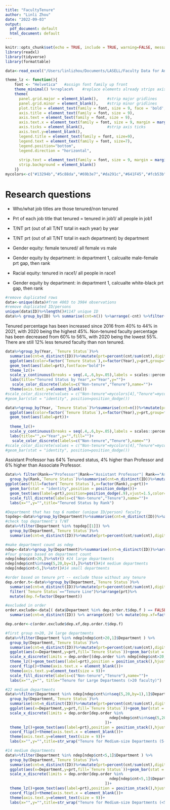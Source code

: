 ```yaml
---
title: "FacultyTenure"
author: "Linli Zhou"
date: "2022-09-03"
output:
  pdf_document: default
  html_document: default
---
```


```r
knitr::opts_chunk$set(echo = TRUE, include = TRUE, warning=FALSE, message=FALSE, fig.align = "center") #display code along with its results
library(readxl)
library(tidyverse)
library(formattable)
```

```r
data<-read_excel("/Users/linlizhou/Documents/LASELL/Faculty Data for Analyst Candidates.xlsx")
```

```r
theme_lz <- function(){ 
    font <- "Helvetica"   #assign font family up front
    theme_minimal() %+replace%    #replace elements already strips axis lines, 
    theme(
      panel.grid.major = element_blank(),    #strip major gridlines
      panel.grid.minor = element_blank(),    #strip minor gridlines
      plot.title = element_text(family = font, size = 9, face = 'bold',hjust = 0.5, vjust = 2),
      axis.title = element_text(family = font, size = 9), 
      axis.text = element_text(family = font, size = 9), 
      axis.text.x = element_text(family = font, size = 9, margin = margin(t=5,b=10)),
      axis.ticks = element_blank(),          #strip axis ticks
      axis.text.y=element_blank(),
      legend.title = element_text(family = font, size=9),
      legend.text = element_text(family = font, size=7),
      legend.position="bottom",
      legend.direction = "horizontal",
      
      strip.text = element_text(family = font, size = 9, margin = margin(t=5,b=10)),#move up is + 1
      strip.background = element_blank()
    )}
mycolors<-c("#13294b","#5c88da","#69b3e7","#da291c","#641F45","#fcb53b","#6C6F70")#1-3blue,4-5red,6yellow,7grey
```


# Research questions

- Who/what job titles are those tenured/non tenured 
- Prt of each job title that tenured = tenured in job1/ all people in job1

- T/NT prt (out of all T/NT total in each year) by year
- T/NT prt (out of all T/NT total in each department) by department


- Gender equity: female tenured/ all female vs male
- Gender equity by department: in department 1, calcualte male-female prt gap, then rank

- Racial equity: tenured in race1/ all people in race1
- Gender equity by department: in department 1, calcualte white-black prt gap, then rank

```r
#remove duplicated rows
data<-unique(data)#from 4003 to 3984 observations
#remove duplicated ID/persons
unique(data$ID)%>%length()#1147 unique ID
data%>% group_by(ID) %>% summarise(cnt=n()) %>%arrange(-cnt) %>%filter(cnt>1) #815 duplicated IDs

```

Tenured percentage has been increased since 2016 from 40% to 44% in 2021, with 2020 being the highest 45%. Non-tenured faculty percentage has been decreased from 60% to 56%, with 2020 being the lowest 55%. There are still 12% less tenured faculty than non tenured. 

```r
data%>%group_by(Year, `Tenure Status`)%>%
  summarise(cnt=n_distinct(ID))%>%mutate(prt=percent(cnt/sum(cnt),digits=0))%>%
  ggplot(aes(color=factor(`Tenure Status`),x=factor(Year),y=prt,group=factor(`Tenure Status`)))+geom_line()+
  geom_text(aes(label=prt),fontface="bold")+
  theme_lz()+
  scale_y_continuous(breaks = seq(.4,.6,by=.05),labels = scales::percent)+
  labs(title="Tenured Status by Year",x="Year",y="")+
   scale_color_discrete(labels=c("Non-tenure","Tenure"),name="")+
  theme(axis.text.y=element_blank())
#scale_color_discrete(values = c("Non-tenure"=mycolors[4],"Tenure"=mycolors[1]),name="")
#geom_bar(stat = "identity", position=position_dodge())
```

```r
data%>%group_by(Year, `Tenure Status`)%>%summarise(cnt=n())%>%mutate(prt=percent(cnt/sum(cnt),digits=0))%>%
  ggplot(aes(color=factor(`Tenure Status`),x=factor(Year),y=prt,group=factor(`Tenure Status`)))+geom_line()+
  geom_text(aes(label=prt))+
  
  theme_lz()+
  scale_y_continuous(breaks = seq(.4,.6,by=.05),labels = scales::percent)+
  labs(title="",x="Year",y="",fill="")+
   scale_color_discrete(labels=c("Non-tenure","Tenure"),name="")
#scale_color_discrete(values = c("Non-tenure"=mycolors[4],"Tenure"=mycolors[1]),name="")
#geom_bar(stat = "identity", position=position_dodge())
```

Assistant Professor has 64% Tenured status, 4% higher than Professor and 6% higher than Associate Professor. 
```r
data%>% filter(Rank=="Professor"|Rank=="Assistant Professor"| Rank=="Associate Professor")%>%
  group_by(Rank,`Tenure Status`)%>%summarise(cnt=n_distinct(ID))%>%mutate(prt=percent(cnt/sum(cnt),digits=0))%>%
ggplot(aes(fill=factor(`Tenure Status`),x=factor(Rank),y=prt))+
  geom_bar(stat = "identity",position = position_dodge())+
  geom_text(aes(label=prt),position=position_dodge(.9),vjust=1.5,color="white",fontface="bold")+theme_lz()+
  scale_fill_discrete(labels=c("Non-tenure","Tenure"),name="")+
  labs(x="",y="",title="Tenured Status by Rank")
```


```r
#Department that has top 6 number (unique ID/person) faculty
topdep<-data%>%group_by(Department)%>%summarise(cnt=n_distinct(ID))%>%arrange(-cnt)%>%head()
#check top department's T/NT
data%>%filter(Department %in% topdep[[1]]) %>%
  group_by(Department,`Tenure Status`)%>%
  summarise(cnt=n_distinct(ID))%>%mutate(prt=percent(cnt/sum(cnt),digits = 0))%>%arrange(-prt)
```

```r
#make department count as ndep
ndep<-data%>%group_by(Department)%>%summarise(cnt=n_distinct(ID))%>%arrange(-cnt)#
#four groups based on department count
ndep[ndep$cnt>20,]%>%str() #24 large departments
ndep[ndep$cnt%in%seq(5,20,by=1),]%>%str()#14 medium departments
ndep[ndep$cnt<5,]%>%str()#14 small departments

#order based on tenure prt -- exclude those without any tenure
dep.order.t<-data%>%group_by(Department,`Tenure Status`)%>%
  summarise(cnt=n_distinct(ID))%>%mutate(prt=percent(cnt/sum(cnt),digits = 0))%>%
  filter(`Tenure Status`=="Tenure Line")%>%arrange(prt)%>%
  mutate(dep.f=factor(Department))

#excluded in order
order.exclude<-data[( data$Department %in% dep.order.t$dep.f ) == FALSE,] %>%group_by(Department)%>%
  summarise(cnt=n_distinct(ID)) %>% arrange(cnt) %>% mutate(dep.xf=factor(Department))

dep.order<-c(order.exclude$dep.xf,dep.order.t$dep.f)
```


```r
#first group n>20, 24 large departments
data%>%filter(Department %in% ndep[ndep$cnt>20,1]$Department ) %>%
  group_by(Department,`Tenure Status`)%>%
  summarise(cnt=n_distinct(ID))%>%mutate(prt=percent(cnt/sum(cnt),digits = 0))%>%
  ggplot(aes(x=Department,y=prt,fill=`Tenure Status`))+geom_bar(stat = "identity")+
  scale_x_discrete(limits = dep.order[(dep.order %in% ndep[ndep$cnt>20,1]$Department)==TRUE])+
  theme_lz()+geom_text(aes(label=prt),position = position_stack(),hjust=1,color="white")+
  coord_flip()+theme(axis.text.x = element_blank())+
  theme(axis.text.y=element_text(size = 9))+
  scale_fill_discrete(labels=c("Non-tenure","Tenure"),name="")+
  labs(x="",y="", title="Tenure for Large Departments (>20 faculty)")
```

```r
#22 medium departments
data%>%filter(Department %in% ndep[ndep$cnt%in%seq(5,20,by=1),1]$Department ) %>%
  group_by(Department,`Tenure Status`)%>%
  summarise(cnt=n_distinct(ID))%>%mutate(prt=percent(cnt/sum(cnt),digits = 0))%>%
  ggplot(aes(x=Department,y=prt,fill=`Tenure Status`))+geom_bar(stat = "identity")+
  scale_x_discrete(limits = dep.order[dep.order %in% 
                                              ndep[ndep$cnt%in%seq(5,20,by=1),1]$Department 
                                            ])+
  theme_lz()+geom_text(aes(label=prt),position = position_stack(),hjust=1, color="white")+
  coord_flip()+theme(axis.text.x = element_blank())+
  theme(axis.text.y=element_text(size = 9))+
  labs(x="",y="",title=str_wrap("Tenure for Medium-size Departments (5-20 faculty)",35))
```


```r
#14 medium departments
data%>%filter(Department %in% ndep[ndep$cnt<5,1]$Department ) %>%
  group_by(Department,`Tenure Status`)%>%
  summarise(cnt=n_distinct(ID))%>%mutate(prt=percent(cnt/sum(cnt),digits = 0))%>%
  ggplot(aes(x=Department,y=prt,fill=`Tenure Status`))+geom_bar(stat = "identity")+
  scale_x_discrete(limits = dep.order[dep.order %in% 
                                              ndep[ndep$cnt<5,1]$Department 
                                            ])+
  theme_lz()+geom_text(aes(label=prt),position = position_stack(),hjust=1, color="white")+
  coord_flip()+theme(axis.text.x = element_blank())+
  theme(axis.text.y=element_text(size = 9))+
  labs(x="",y="",title=str_wrap("Tenure for Medium-size Departments (<5 faculty)",35))
```


```r

```

